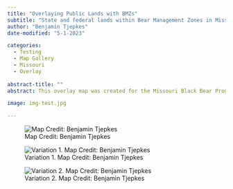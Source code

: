 ```yaml
---
title: "Overlaying Public Lands with BMZs"
subtitle: "State and federal lands within Bear Management Zones in Missouri."
author: "Benjamin Tjepkes"
date-modified: "5-1-2023"

categories:
  - Testing
  - Map Gallery
  - Missouri
  - Overlay
  
abstract-title: ""
abstract: This overlay map was created for the Missouri Black Bear Program to present during public talks on bear hunting across the three designated Bear Management Zones, indicating where public hunting lands are located. All data were pulled from internally-maintained geodatabases. Map creation was performed in ArcGIS Pro 2.9.

image: img-test.jpg

---
```


![Map Credit: Benjamin Tjepkes](../gallery/img-map-6.jpg)

::: {layout-ncol=2}
![Variation 1. Map Credit: Benjamin Tjepkes](../gallery/img-map-7.jpg)

![Variation 2. Map Credit: Benjamin Tjepkes](../gallery/img-map-8.jpg)
:::
